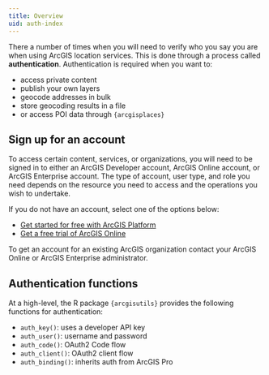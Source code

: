 ```yaml
---
title: Overview
uid: auth-index
---
```


There a number of times when you will need to verify who you say you are when using ArcGIS location services. This is done through a process called **authentication**. Authentication is required when you want to:

- access private content
- publish your own layers
- geocode addresses in bulk 
- store geocoding results in a file
- or access POI data through `{arcgisplaces}`

## Sign up for an account 

To access certain content, services, or organizations, you will need to be signed in to either an ArcGIS Developer account, ArcGIS Online account, or ArcGIS Enterprise account. The type of account, user type, and role you need depends on the resource you need to access and the operations you wish to undertake.

If you do not have an account, select one of the options below: 

- [Get started for free with ArcGIS Platform](https://www.esri.com/en-us/arcgis/products/arcgis-location-platform/overview)
- [Get a free trial of ArcGIS Online](https://www.esri.com/en-us/arcgis/products/arcgis-online/overview)

:::{.callout-tip}
To get an account for an existing ArcGIS organization contact your ArcGIS Online or ArcGIS Enterprise administrator.
:::

## Authentication functions

At a high-level, the R  package `{arcgisutils}` provides the following functions for authentication: 

- `auth_key()`: uses a developer API key
- `auth_user()`: username and password
- `auth_code()`: OAuth2 Code flow
- `auth_client()`: OAuth2 client flow
- `auth_binding()`: inherits auth from ArcGIS Pro



